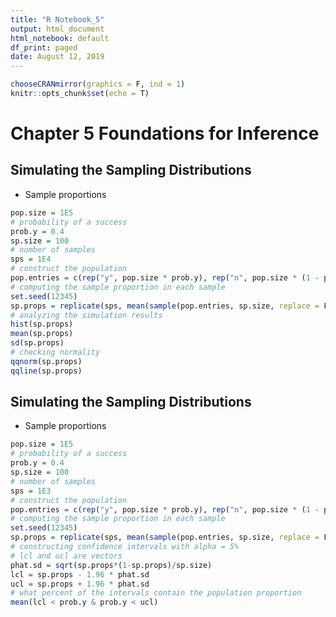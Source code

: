 ```yaml
---
title: "R Notebook_5"
output: html_document
html_notebook: default
df_print: paged
date: August 12, 2019
---
```


```r
chooseCRANmirror(graphics = F, ind = 1)
knitr::opts_chunk$set(echo = T)
```

# Chapter 5 Foundations for Inference

## Simulating the Sampling Distributions

* Sample proportions

```r
pop.size = 1E5
# probability of a success
prob.y = 0.4
sp.size = 100
# number of samples
sps = 1E4
# construct the population
pop.entries = c(rep("y", pop.size * prob.y), rep("n", pop.size * (1 - prob.y)))
# computing the sample proportion in each sample
set.seed(12345)
sp.props = replicate(sps, mean(sample(pop.entries, sp.size, replace = F) == "y"))
# analyzing the simulation results
hist(sp.props)
mean(sp.props)
sd(sp.props)
# checking normality
qqnorm(sp.props)
qqline(sp.props)
```

## Simulating the Sampling Distributions

* Sample proportions

```r
pop.size = 1E5
# probability of a success
prob.y = 0.4
sp.size = 100
# number of samples
sps = 1E3
# construct the population
pop.entries = c(rep("y", pop.size * prob.y), rep("n", pop.size * (1 - prob.y)))
# computing the sample proportion in each sample
set.seed(12345)
sp.props = replicate(sps, mean(sample(pop.entries, sp.size, replace = F) == "y"))
# constructing confidence intervals with alpha = 5%
# lcl and ucl are vectors
phat.sd = sqrt(sp.props*(1-sp.props)/sp.size)
lcl = sp.props - 1.96 * phat.sd
ucl = sp.props + 1.96 * phat.sd
# what percent of the intervals contain the population proportion
mean(lcl < prob.y & prob.y < ucl)
```
